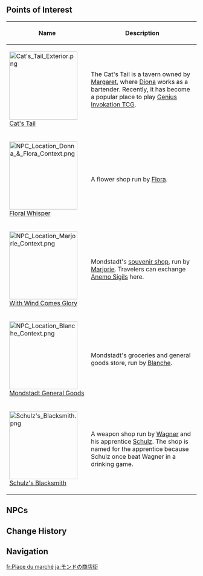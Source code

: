 {{Location Infobox
|image        = Mondstadt Market District (Night).png
|type         = Point of Interest
|region       = Mondstadt
|area         = Starfell Valley
|subarea      = Mondstadt City
}}
{{Location Intro|The '''Mondstadt Market District'''|description=<p>Located at the lower end of the [[City of Mondstadt]], it contains several two-story buildings with tan walls and red-tiled roofs housing various shops.</p>}}

==Points of Interest==
{| class="article-table alternating-colors-table tdc1" style="width: 100%;"
! style="width: 200px;" | Name
! Description
|- id="Cat's Tail"
| [[File:Cat's Tail Exterior.png|180px]]<br>[[Cat's Tail]]
| The Cat's Tail is a tavern owned by [[Margaret]], where [[Diona]] works as a bartender. Recently, it has become a popular place to play [[Genius Invokation TCG]].
|- id="Floral Whisper"
| [[File:NPC Location Donna & Flora Context.png|180px]]<br>[[Floral Whisper]]
| A flower shop run by [[Flora]].
|- id="With Wind Comes Glory"
| [[File:NPC Location Marjorie Context.png|180px]]<br>[[With Wind Comes Glory]]
| Mondstadt's [[Souvenir Shop|souvenir shop]], run by [[Marjorie]]. Travelers can exchange [[Anemo Sigil]]s here.
|- id="Mondstadt General Goods"
| [[File:NPC Location Blanche Context.png|180px]]<br>[[Mondstadt General Goods]]
| Mondstadt's groceries and general goods store, run by [[Blanche]].
|- id="Schulz's Blacksmith"
| [[File:Schulz's Blacksmith.png|180px]]<br>[[Schulz's Blacksmith]]
| A weapon shop run by [[Wagner]] and his apprentice [[Schulz]]. The shop is named for the apprentice because Schulz once beat Wagner in a drinking game.
|}

==NPCs==
{{Transclude|City of Mondstadt|Market District|section=1}}

==Change History==
{{Change History|1.0}}

==Navigation==
{{PoI Navbox|Mondstadt}}

[[fr:Place du marché]]
[[ja:モンドの商店街]]